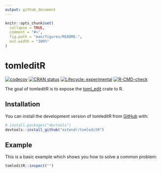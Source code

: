 ```yaml
---
output: github_document
---
```


<!-- README.md is generated from README.Rmd. Please edit that file -->

```r
knitr::opts_chunk$set(
  collapse = TRUE,
  comment = "#>",
  fig.path = "man/figures/README-",
  out.width = "100%"
)
```

# tomleditR

<!-- badges: start -->
[![codecov](https://codecov.io/gh/extendr/tomleditR/branch/main/graph/badge.svg?token=MNPMZPDPGY)](https://codecov.io/gh/extendr/tomleditR)
[![CRAN status](https://www.r-pkg.org/badges/version/tomleditR)](https://CRAN.R-project.org/package=tomleditR)
[![Lifecycle: experimental](https://img.shields.io/badge/lifecycle-experimental-orange.svg)](https://lifecycle.r-lib.org/articles/stages.html#experimental)
[![R-CMD-check](https://github.com/extendr/tomleditR/actions/workflows/R-CMD-check.yaml/badge.svg)](https://github.com/extendr/tomleditR/actions/workflows/R-CMD-check.yaml)
<!-- badges: end -->

The goal of tomleditR is to expose the [toml_edit](https://docs.rs/toml_edit/latest/toml_edit/) crate to R.

## Installation

You can install the development version of tomleditR from [GitHub](https://github.com/) with:

``` r
# install.packages("devtools")
devtools::install_github("extendr/tomleditR")
```

## Example

This is a basic example which shows you how to solve a common problem:

```r
tomleditR::inspect("")
```
